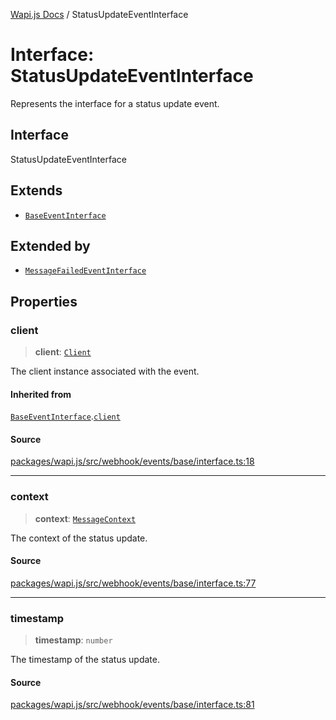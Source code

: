 [Wapi.js Docs](../README.mdx) / StatusUpdateEventInterface

# Interface: StatusUpdateEventInterface

Represents the interface for a status update event.

## Interface

StatusUpdateEventInterface

## Extends

- [`BaseEventInterface`](BaseEventInterface.mdx)

## Extended by

- [`MessageFailedEventInterface`](MessageFailedEventInterface.mdx)

## Properties

### client

> **client**: [`Client`](../classes/Client.mdx)

The client instance associated with the event.

#### Inherited from

[`BaseEventInterface`](BaseEventInterface.mdx).[`client`](BaseEventInterface.mdx#client)

#### Source

[packages/wapi.js/src/webhook/events/base/interface.ts:18](https://github.com/sarthakjdev/wapi.js/blob/1b066ed4efaf997a4bb012da51514dfcb4165da6/packages/wapi.js/src/webhook/events/base/interface.ts#L18)

***

### context

> **context**: [`MessageContext`](../type-aliases/MessageContext.mdx)

The context of the status update.

#### Source

[packages/wapi.js/src/webhook/events/base/interface.ts:77](https://github.com/sarthakjdev/wapi.js/blob/1b066ed4efaf997a4bb012da51514dfcb4165da6/packages/wapi.js/src/webhook/events/base/interface.ts#L77)

***

### timestamp

> **timestamp**: `number`

The timestamp of the status update.

#### Source

[packages/wapi.js/src/webhook/events/base/interface.ts:81](https://github.com/sarthakjdev/wapi.js/blob/1b066ed4efaf997a4bb012da51514dfcb4165da6/packages/wapi.js/src/webhook/events/base/interface.ts#L81)

